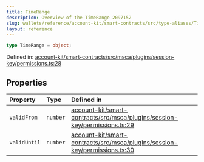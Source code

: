 ```yaml
---
title: TimeRange
description: Overview of the TimeRange 2097152
slug: wallets/reference/account-kit/smart-contracts/src/type-aliases/TimeRange
layout: reference
---
```


```ts
type TimeRange = object;
```

Defined in: [account-kit/smart-contracts/src/msca/plugins/session-key/permissions.ts:28](https://github.com/alchemyplatform/aa-sdk/blob/923a52171f7246172caf350853843e6680197da9/account-kit/smart-contracts/src/msca/plugins/session-key/permissions.ts#L28)

## Properties

| Property                           | Type     | Defined in                                                                                                                                                                                                                                        |
| :--------------------------------- | :------- | :------------------------------------------------------------------------------------------------------------------------------------------------------------------------------------------------------------------------------------------------ |
| <a id="validfrom" /> `validFrom`   | `number` | [account-kit/smart-contracts/src/msca/plugins/session-key/permissions.ts:29](https://github.com/alchemyplatform/aa-sdk/blob/923a52171f7246172caf350853843e6680197da9/account-kit/smart-contracts/src/msca/plugins/session-key/permissions.ts#L29) |
| <a id="validuntil" /> `validUntil` | `number` | [account-kit/smart-contracts/src/msca/plugins/session-key/permissions.ts:30](https://github.com/alchemyplatform/aa-sdk/blob/923a52171f7246172caf350853843e6680197da9/account-kit/smart-contracts/src/msca/plugins/session-key/permissions.ts#L30) |
